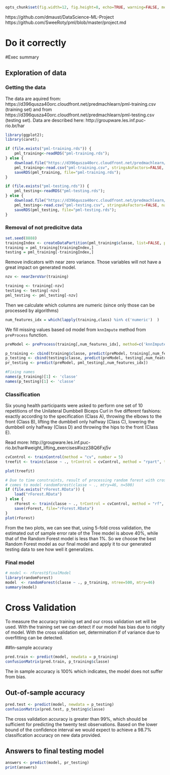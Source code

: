 ```r
opts_chunk$set(fig.width=12, fig.height=8, echo=TRUE, warning=FALSE, message=FALSE);
```
https://github.com/dmaust/DataScience-ML-Project
https://github.com/SweeRoty/pml/blob/master/project.md

Do it correctly
========================================================



#Exec summary


## Exploration of data

### Getting the data
The data are aquired from: https://d396qusza40orc.cloudfront.net/predmachlearn/pml-training.csv (training set) and from https://d396qusza40orc.cloudfront.net/predmachlearn/pml-testing.csv (testing set). Data are described here: http://groupware.les.inf.puc-rio.br/har

```r
library(ggplot2);
library(caret);

if (file.exists("pml-training.rds")) {
    pml_training<-readRDS("pml-training.rds");
} else {
    download.file("https://d396qusza40orc.cloudfront.net/predmachlearn/pml-training.csv", destfile="pml-training.csv", method="curl");
    pml_training<-read.csv("pml-training.csv", stringsAsFactors=FALSE, na.strings = c("NA", "#DIV/0!"));
    saveRDS(pml_training, file="pml-training.rds");
}

if (file.exists("pml-testing.rds")) {
    pml_testing<-readRDS("pml-testing.rds");
} else {
    download.file("https://d396qusza40orc.cloudfront.net/predmachlearn/pml-testing.csv", destfile="pml-testing.csv", method="curl");
    pml_testing<-read.csv("pml-testing.csv", stringsAsFactors=FALSE, na.strings = c("NA", "#DIV/0!"));
    saveRDS(pml_testing, file="pml-testing.rds");
}

```
### Removal of not predicitve data

```r
set.seed(8888)
trainingIndex <- createDataPartition(pml_training$classe, list=FALSE, p=.7)
training = pml_training[trainingIndex,]
testing = pml_training[-trainingIndex,]
```

Remove indicators with near zero variance. Those variables will not have a great impact on generated model.

```r
nzv <- nearZeroVar(training)

training <- training[-nzv]
testing <- testing[-nzv]
pml_testing <- pml_testing[-nzv]
```

Then we calculate which columns are numeric (since only those can be processed by algorithms)
```r
num_features_idx = which(lapply(training,class) %in% c('numeric')  )
```

We fill missing values based od model from `knnImpute` method from `preProcess` function.
```r
preModel <- preProcess(training[,num_features_idx], method=c('knnImpute'))

p_training <- cbind(training$classe, predict(preModel, training[,num_features_idx]))
p_testing <- cbind(testing$classe, predict(preModel, testing[,num_features_idx]))
pr_testing <- predict(preModel, pml_testing[,num_features_idx])

#Fixing names
names(p_training)[1] <- 'classe'
names(p_testing)[1] <- 'classe'
```

### Classification
Six young health participants were asked to perform one set of 10 repetitions of the Unilateral Dumbbell Biceps Curl in five different fashions: exactly according to the specification (Class A), throwing the elbows to the front (Class B), lifting the dumbbell only halfway (Class C), lowering the dumbbell only halfway (Class D) and throwing the hips to the front (Class E).

Read more: http://groupware.les.inf.puc-rio.br/har#weight_lifting_exercises#ixzz38Q6Fxj5v

```r
cvControl <- trainControl(method = "cv", number = 5)
treefit <- train(classe ~ ., trControl = cvControl, method = "rpart", tuneLength = 5, data=p_training);

plot(treefit)

# Due to time constraints, result of processing random forest with crossValidation are skipped, final result
# comes to model randomForest(classe ~ ., mtry=46, n=500)
if (file.exists("rForest.RData")) {
    load("rForest.RData")
} else {
    rForest <- train(classe ~ ., trControl = cvControl, method = "rf", tuneLength = 5, data=p_training);
    save(rForest, file="rForest.RData")
}
plot(rForest)

```

From the two plots, we can see that, using 5-fold cross validation, the estimated out of sample error rate of the Tree model is above 40%, while that of the Random Forest model is less than 1%. So we choose the best Random Forest model as our final model and apply it to our generated testing data to see how well it generalizes.

### Final model

```r
# model <- rForest$finalModel
library(randomForest)
model  <- randomForest(classe ~ ., p_training, ntree=500, mtry=46)
summary(model)
```

# Cross Validation
To measure the accuracy  training set and our cross validation set will be used. With the training set we can detect if our model has bias due to ridgity of model. With the cross validation set, determination if of variance due to overfitting can be detected.

##In-sample accuracy
```r
pred.train <- predict(model, newdata = p_training)
confusionMatrix(pred.train, p_training$classe)
```
The in sample accuracy is 100% which indicates, the model does not suffer from bias.

## Out-of-sample accuracy
```r
pred.test <- predict(model, newdata = p_testing)
confusionMatrix(pred.test, p_testing$classe)
```
The cross validation accuracy is greater than 99%, which should be sufficient for predicting the twenty test observations. Based on the lower bound of the confidence interval we would expect to achieve a 98.7% classification accuracy on new data provided.


## Answers to final testing model
```r
answers <- predict(model, pr_testing) 
print(answers)
```

